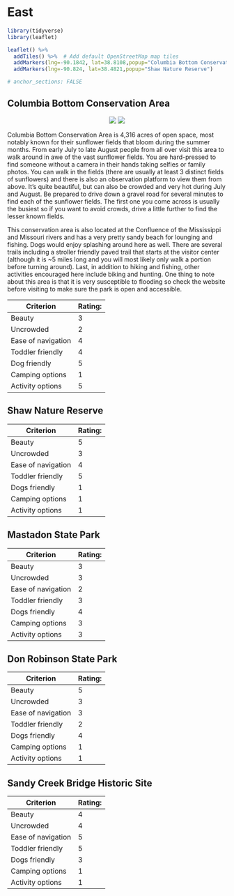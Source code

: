 # East {#east}

<style>
.html-widget {
    margin: auto;
}
</style>

```r

library(tidyverse)
library(leaflet)

leaflet() %>%
  addTiles() %>%  # Add default OpenStreetMap map tiles
  addMarkers(lng=-90.1842, lat=38.8108,popup="Columbia Bottom Conservation Area") %>%
  addMarkers(lng=-90.824, lat=38.4821,popup="Shaw Nature Reserve")

# anchor_sections: FALSE

```



## Columbia Bottom Conservation Area 

<center>

![](img/cobot3.jpg) ![](img/cobot4.jpg)

</center>


Columbia Bottom Conservation Area is 4,316 acres of open space, most notably known for their sunflower fields that bloom during the summer months. From early July to late August people from all over visit this area to walk around in awe of the vast sunflower fields. You are hard-pressed to find someone without a camera in their hands taking selfies or family photos. You can walk in the fields (there are usually at least 3 distinct fields of sunflowers) and there is also an observation platform to view them from above. It's quite beautiful, but can also be crowded and very hot during July and August. Be prepared to drive down a gravel road for several minutes to find each of the sunflower fields. The first one you come across is usually the busiest so if you want to avoid crowds, drive a little further to find the lesser known fields. 

This conservation area is also located at the Confluence of the Mississippi and Missouri rivers and has a very pretty sandy beach for lounging and fishing. Dogs would enjoy splashing around here as well. There are several trails including a stroller friendly paved trail that starts at the visitor center (although it is ~5 miles long and you will most likely only walk a portion before turning around). Last, in addition to hiking and fishing, other activities encouraged here include biking and hunting. One thing to note about this area is that it is very susceptible to flooding so check the website before visiting to make sure the park is open and accessible.

|Criterion           |Rating:|
|--------------------|-------|
|Beauty              |3    |
|Uncrowded           |2    |
|Ease of navigation  |4    |
|Toddler friendly    |4    |
|Dog friendly        |5    |
|Camping options     |1    |
|Activity options    |5    |


## Shaw Nature Reserve

|Criterion           |Rating:|
|--------------------|-------|
|Beauty              |5    |
|Uncrowded           |3    |
|Ease of navigation  |4    |
|Toddler friendly    |5    |
|Dogs friendly       |1    |
|Camping options     |1    |
|Activity options    |1    |


## Mastadon State Park

|Criterion           |Rating:|
|--------------------|-------|
|Beauty              |3    |
|Uncrowded           |3    |
|Ease of navigation  |2    |
|Toddler friendly    |3    |
|Dogs friendly       |4    |
|Camping options     |3    |
|Activity options    |3    |


## Don Robinson State Park

|Criterion           |Rating:|
|--------------------|-------|
|Beauty              |5    |
|Uncrowded           |3    |
|Ease of navigation  |3    |
|Toddler friendly    |2    |
|Dogs friendly       |4    |
|Camping options     |1    |
|Activity options    |1    |


## Sandy Creek Bridge Historic Site

|Criterion           |Rating:|
|--------------------|-------|
|Beauty              |4    |
|Uncrowded           |4    |
|Ease of navigation  |5    |
|Toddler friendly    |5    |
|Dogs friendly       |3    |
|Camping options     |1    |
|Activity options    |1    |